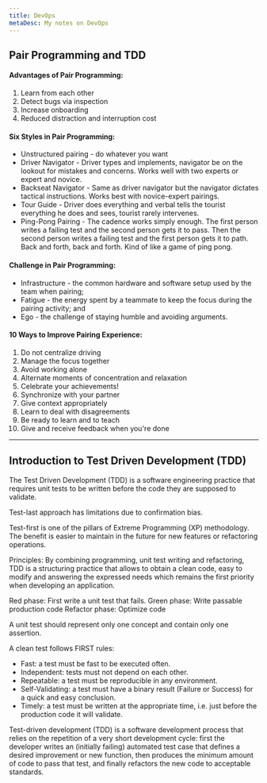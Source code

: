 ```yaml
---
title: DevOps
metaDesc: My notes on DevOps
---
```



## Pair Programming and TDD

#### Advantages of Pair Programming:

1. Learn from each other
1. Detect bugs via inspection
1. Increase onboarding
1. Reduced distraction and interruption cost

#### Six Styles in Pair Programming:

- Unstructured pairing - do whatever you want
- Driver Navigator - Driver types and implements, navigator be on the lookout for mistakes and concerns. Works well with two experts or expert and novice.
- Backseat Navigator - Same as driver navigator but the navigator dictates tactical instructions. Works best with novice-expert pairings.
- Tour Guide - Driver does everything and verbal tells the tourist everything he does and sees, tourist rarely intervenes.
- Ping-Pong Pairing - The cadence works simply enough. The first person writes a failing test and the second person gets it to pass. Then the second person writes a failing test and the first person gets it to path. Back and forth, back and forth. Kind of like a game of ping pong.

#### Challenge in Pair Programming:
* Infrastructure - the common hardware and software setup used by the team when pairing;
* Fatigue - the energy spent by a teammate to keep the focus during the pairing activity; and
* Ego - the challenge of staying humble and avoiding arguments.

#### 10 Ways to Improve Pairing Experience:
1. Do not centralize driving
1. Manage the focus together
1. Avoid working alone
1. Alternate moments of concentration and relaxation
1. Celebrate your achievements!
1. Synchronize with your partner
1. Give context appropriately
1. Learn to deal with disagreements
1. Be ready to learn and to teach
1. Give and receive feedback when you're done

---

## Introduction to Test Driven Development (TDD)

The Test Driven Development (TDD) is a software engineering practice that requires unit tests to be written before the code they are supposed to validate.

Test-last approach has limitations due to confirmation bias.

Test-first is one of the pillars of Extreme Programming (XP) methodology. The benefit is easier to maintain in the future for new features or refactoring operations.

Principles:
By combining programming, unit test writing and refactoring, TDD is a structuring practice that allows to obtain a clean code, easy to modify and answering the expressed needs which remains the first priority when developing an application.

Red phase: First write a unit test that fails.
Green phase: Write passable production code
Refactor phase: Optimize code

A unit test should represent only one concept and contain only one assertion.

A clean test follows FIRST rules:
* Fast: a test must be fast to be executed often.
* Independent: tests must not depend on each other.
* Repeatable: a test must be reproducible in any environment.
* Self-Validating: a test must have a binary result (Failure or Success) for a quick and easy conclusion.
* Timely: a test must be written at the appropriate time, i.e. just before the production code it will validate.

Test-driven development (TDD) is a software development process that relies on the repetition of a very short development cycle: first the developer writes an (initially failing) automated test case that defines a desired improvement or new function, then produces the minimum amount of code to pass that test, and finally refactors the new code to acceptable standards.
